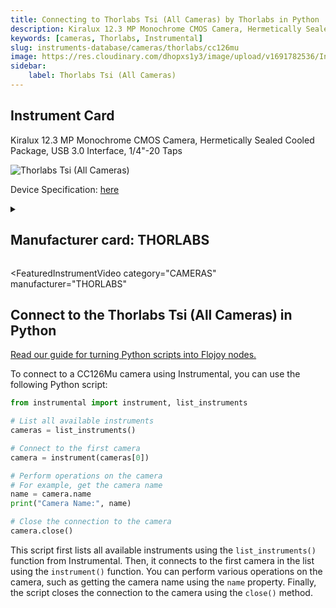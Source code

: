 ```yaml
---
title: Connecting to Thorlabs Tsi (All Cameras) by Thorlabs in Python
description: Kiralux 12.3 MP Monochrome CMOS Camera, Hermetically Sealed Cooled Package, USB 3.0 Interface, 1/4"-20 Taps
keywords: [cameras, Thorlabs, Instrumental] 
slug: instruments-database/cameras/thorlabs/cc126mu 
image: https://res.cloudinary.com/dhopxs1y3/image/upload/v1691782536/Instruments/Cameras/CC126Mu/CC126Mu.jpg
sidebar:
    label: Thorlabs Tsi (All Cameras) 
---
```



## Instrument Card

Kiralux 12.3 MP Monochrome CMOS Camera, Hermetically Sealed Cooled Package, USB 3.0 Interface, 1/4"-20 Taps


![Thorlabs Tsi (All Cameras)](https://res.cloudinary.com/dhopxs1y3/image/upload/v1691782536/Instruments/Cameras/CC126Mu/CC126Mu.jpg)

Device Specification: [here](https://www.thorlabs.com/_sd.cfm?fileName=ITN004586-D02.pdf&partNumber=CC126MU)

<details style={{ marginTop: "15px"}}>
<summary><h2 style={{display:'inline'}}>Manufacturer card: THORLABS</h2></summary>

![THORLABS](https://res.cloudinary.com/dhopxs1y3/image/upload/v1692126009/Instruments/Vendor%20Logos/Thorlabs.png)

Thorlabs, Inc. is an American privately held optical equipment company headquartered in Newton, New Jersey. The company was founded in 1989 by Alex Cable, who serves as its current president and CEO. As of 2018, Thorlabs has annual sales of approximately $500 million.

- Headquarters: USA
- Yearly Revenue (millions, USD): 550
- Vendor Website: [here](https://www.thorlabs.com/)

</details>


<FeaturedInstrumentVideo
  category="CAMERAS"
  manufacturer="THORLABS"
></FeaturedInstrumentVideo>

## Connect to the Thorlabs Tsi (All Cameras) in Python

[Read our guide for turning Python scripts into Flojoy nodes.](https://docs.flojoy.ai/contribution/blocks/custom-flojoy-block/)


<Tabs>

<TabItem value="Flojoy" label="Flojoy" className="flojoy-instrument-tabs">

<NodeCardCollection category='CAMERAS' manufacturer='THORLABS'></NodeCardCollection>

</TabItem>
<TabItem value="Instrumental" label="Instrumental">

To connect to a CC126Mu camera using Instrumental, you can use the following Python script:

```python
from instrumental import instrument, list_instruments

# List all available instruments
cameras = list_instruments()

# Connect to the first camera
camera = instrument(cameras[0])

# Perform operations on the camera
# For example, get the camera name
name = camera.name
print("Camera Name:", name)

# Close the connection to the camera
camera.close()
```

This script first lists all available instruments using the `list_instruments()` function from Instrumental. Then, it connects to the first camera in the list using the `instrument()` function. You can perform various operations on the camera, such as getting the camera name using the `name` property. Finally, the script closes the connection to the camera using the `close()` method.

</TabItem>
</Tabs>